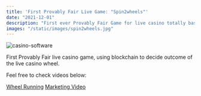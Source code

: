 ```yaml
---
title: 'First Provably Fair Live Game: "Spin2wheels"'
date: "2021-12-01"
description: "First ever Provably Fair Game for live casino totally based on blockchain verified outcome."
images: "/static/images/spin2wheels.jpg"
---
```


![casino-software](/static/images/spin2wheel_dev.jpg)

First Provably Fair live casino game, using blockchain to decide outcome of the live casino wheel.

Feel free to check videos below:


[Wheel Running](https://www.youtube.com/shorts/d9d5R55KjUs)
[Marketing Video](https://youtu.be/OQxhB-P_djY)
